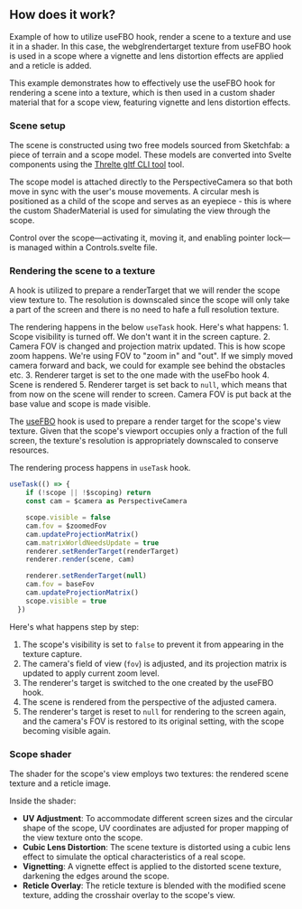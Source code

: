 <Example path="shaders/useFboScope" />


## How does it work?

Example of how to utilize useFBO hook, render a scene to a texture and use it in a shader.
In this case, the webglrendertarget texture from useFBO hook is used in a scope where a
vignette and lens distortion effects are applied and a reticle is added.


This example demonstrates how to effectively use the useFBO hook for rendering a scene into a texture,
which is then used in a custom shader material that for a scope view,
featuring vignette and lens distortion effects.

### Scene setup

The scene is constructed using two free models sourced from Sketchfab:
a piece of terrain and a scope model. These models are converted into Svelte components using the
[Threlte gltf CLI tool](/docs/reference/gltf/getting-started) tool.

The scope model is attached directly to the PerspectiveCamera so that both move in sync with
the user's mouse movements. A circular mesh is positioned as a child of the scope and serves as an eyepiece -
this is where the custom ShaderMaterial is used for simulating the view through the scope.

Control over the scope—activating it, moving it, and enabling pointer lock—is managed within a Controls.svelte file.

### Rendering the scene to a texture

A  hook is utilized to prepare a renderTarget that we will render the
scope view texture to. The resolution is downscaled since the scope will only take a part of the screen and there
is no need to hafe a full resolution texture.

The rendering happens in the below `useTask` hook. Here's what happens:
	1. Scope visibility is turned off. We don't want it in the screen capture.
	2. Camera FOV is changed and projection matrix updated. This is how scope zoom happens. We're using FOV to "zoom in" and "out". If we
	simply moved camera forward and back, we could for example see behind the obstacles etc.
	3. Renderer target is set to the one made with the useFbo hook
	4. Scene is rendered
	5. Renderer target is set back to `null`, which means that from now on the scene will render to screen.
	Camera FOV is put back at the base value and scope is made visible.


The [useFBO](/docs/reference/extras/use-fbo) hook is used to prepare a render target for the scope's view texture.
Given that the scope's viewport occupies only a fraction of the full screen,
the texture's resolution is appropriately downscaled to conserve resources.

The rendering process happens in `useTask` hook.

```ts
useTask(() => {
    if (!scope || !$scoping) return
    const cam = $camera as PerspectiveCamera

    scope.visible = false
    cam.fov = $zoomedFov
    cam.updateProjectionMatrix()
    cam.matrixWorldNeedsUpdate = true
    renderer.setRenderTarget(renderTarget)
    renderer.render(scene, cam)

    renderer.setRenderTarget(null)
    cam.fov = baseFov
    cam.updateProjectionMatrix()
    scope.visible = true
  })
```

Here's what happens step by step:

1. The scope's visibility is set to `false` to prevent it from appearing in the texture capture.
2. The camera's field of view (`fov`) is adjusted, and its projection matrix is updated to apply current zoom level.
3. The renderer's target is switched to the one created by the useFBO hook.
4. The scene is rendered from the perspective of the adjusted camera.
5. The renderer's target is reset to `null` for rendering to the screen again, and the camera's FOV is restored to its
original setting, with the scope becoming visible again.

### Scope shader

The shader for the scope's view employs two textures: the rendered scene texture and a reticle image.

Inside the shader:
- **UV Adjustment**: To accommodate different screen sizes and the circular shape of the scope, UV coordinates are adjusted for proper mapping of the view texture onto the scope.
- **Cubic Lens Distortion**: The scene texture is distorted using a cubic lens effect to simulate the optical characteristics of a real scope.
- **Vignetting**: A vignette effect is applied to the distorted scene texture, darkening the edges around the scope.
- **Reticle Overlay**: The reticle texture is blended with the modified scene texture, adding the crosshair overlay to the scope's view.
